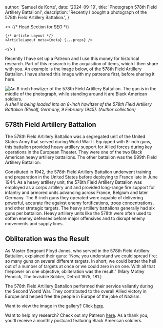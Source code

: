 



  author: 'Samuel de Korte',
  date: '2024-09-19',
  title: 'Photograph 578th Field Artillery Battalion!',
  description:
    'Recently I bought a photograph of the 578th Field Artillery Battalion.',
}

  <>
    {/* Head Section for SEO */}
    <Head>
      <title>{meta.title}</title>
      <meta name="description" content={meta.description} />
      <link rel="canonical" href="https://www.samueldekorte.com/articles/photograph-578th-field-artillery-battalion" />
    </Head>

    {/* Article Layout */}
    <ArticleLayout meta={meta} {...props} />
  </>
)

Recently I have set up a Patreon and I use this money for historical research. Part of this research is the acquisition of items, which I then share with you. An example is the image below, of the 578th Field Artillery Battalion. I have shared this image with my patreons first, before sharing it here. 

<Image
                src={fa578th}
                alt="An 8-inch howitzer of the 578th Field Artillery Battalion. The gun is in the middle of the photograph, while standing around it are Black American soldiers."
                sizes="(min-width: 1000px)"
                className="rotate-0 rounded-2xl bg-stone-100 object-cover dark:bg-stone-800"
              />
*A shell is being loaded into an 8-inch howitzer of the 578th Field Artillery Battalion (Bleialf, Germany, 9 February 1945). (Author collection)*  

## 578th Field Artillery Battalion
The 578th Field Artillery Battalion was a segregated unit of the United States Army that served during World War II. Equipped with 8-inch guns, this battalion provided heavy artillery support for Allied forces during key operations in the European Theater. They were one of the two Black American heavy artillery battalions. The other battalion was the 999th Field Artillery Battalion.

Constituted in 1942, the 578th Field Artillery Battalion underwent training and preparation in the United States before deploying to France late in June 1944. As a heavy artillery unit, the 578th Field Artillery Battalion was employed as a corps artillery unit and provided long-range fire support for infantry and armored units advancing across France, Belgium and later Germany. The 8-inch guns they operated were capable of delivering powerful, accurate fire against enemy fortifications, troop concentrations, and other strategic targets. The heavy artillery battalions generally had six guns per battalion. Heavy artillery units like the 578th were often used to soften enemy defenses before major offensives and to disrupt enemy movements and supply lines.

## Obliteration was the Result
As Master Sergeant Floyd Jones, who served in the 578th Field Artillery Battalion, explained their guns: “Now, you understand we could spread fire; so many guns on several different targets. In short, we could batter the hell out of a number of targets at once or we could zero in on one. With all that firepower on one objective, obliteration was the result.” (Mary Motley Pennick, The Invisible Soldier, Detroit 1975, 181.)

The 578th Field Artillery Battalion performed their service valiantly during the Second World War. They contributed to the overall Allied victory in Europe and helped free the people in Europe of the joke of Nazism. 

Want to view the image in the gallery? Click [here](/images).

Want to help my research? Check out my Patreon [here](https://www.patreon.com/samueldekorte/about?l=en). As a thank you, you'll receive a monthly postcard featuring Black American soldiers.


